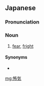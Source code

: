 ==Japanese==
{{ja-kanjitab|おそ|け|yomi=y}}

===Pronunciation===
{{ja-pron|おそけ|y=y}}

===Noun===
{{ja-noun|おそけ}}

# [[fear]], [[fright]]

====Synonyms====
* {{ja-r|怖じ気|おじけ}}

[[mg:怖気]]